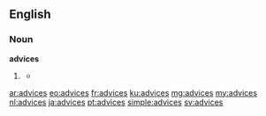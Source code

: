 ==English==

===Noun===
'''advices'''
# {{obsolete}} {{plural of|advice}}
#* {{quote-book|1869|title=The Discipline of the Society of Friends of Iowa Yearly Meeting|author=Society of Friends Iowa Yearly Meeting|page=65|url=http://books.google.com/books?id=sCfE6F3ldFYC&pg=PA65&dq=advices&num=100
|passage=It is desired that the following advices be deliberately read in each subordinate select meeting, at least once in the year:}}

[[ar:advices]]
[[eo:advices]]
[[fr:advices]]
[[ku:advices]]
[[mg:advices]]
[[my:advices]]
[[nl:advices]]
[[ja:advices]]
[[pt:advices]]
[[simple:advices]]
[[sv:advices]]